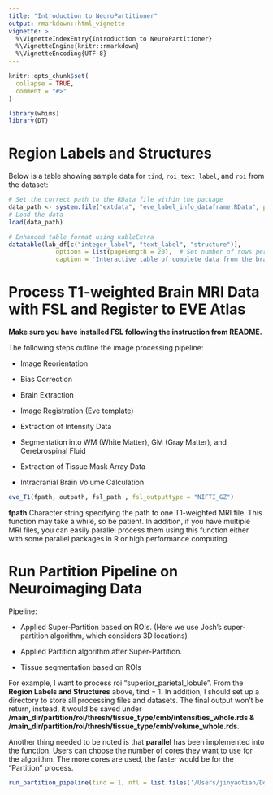 ```yaml
---
title: "Introduction to NeuroPartitioner"
output: rmarkdown::html_vignette
vignette: >
  %\VignetteIndexEntry{Introduction to NeuroPartitioner}
  %\VignetteEngine{knitr::rmarkdown}
  %\VignetteEncoding{UTF-8}
---
```


```r
knitr::opts_chunk$set(
  collapse = TRUE,
  comment = "#>"
)
```

```r
library(whims)
library(DT)
```

# Region Labels and Structures

Below is a table showing sample data for `tind`, `roi_text_label`, and `roi` from the dataset:

```r
# Set the correct path to the RData file within the package
data_path <- system.file("extdata", "eve_label_info_dataframe.RData", package = "whims")
# Load the data
load(data_path)

# Enhanced table format using kableExtra
datatable(lab_df[c("integer_label", "text_label", "structure")], 
             options = list(pageLength = 20),  # Set number of rows per page
             caption = 'Interactive table of complete data from the brain regions dataset.')
```

# Process T1-weighted Brain MRI Data with FSL and Register to EVE Atlas

**Make sure you have installed FSL following the instruction from README.**

The following steps outline the image processing pipeline:

- Image Reorientation

- Bias Correction

- Brain Extraction

- Image Registration (Eve template)

- Extraction of Intensity Data

- Segmentation into WM (White Matter), GM (Gray Matter), and Cerebrospinal Fluid

- Extraction of Tissue Mask Array Data

- Intracranial Brain Volume Calculation

```r
eve_T1(fpath, outpath, fsl_path , fsl_outputtype = "NIFTI_GZ")
```

**fpath** Character string specifying the path to one T1-weighted MRI file. This function may take a while, so be patient. In addition, if you have multiple MRI files, you can easily parallel process them using this function either with some parallel packages in R or high performance computing. 

# Run Partition Pipeline on Neuroimaging Data

Pipeline:

-	Applied Super-Partition based on ROIs. (Here we use Josh’s super-partition algorithm, which considers 3D locations)

-	Applied Partition algorithm after Super-Partition.

-	Tissue segmentation based on ROIs

For example, I want to process roi "superior_parietal_lobule". From the **Region Labels and Structures** above, tind = 1. In addition, I should set up a directory to store all processing files and datasets. The final output won't be return, instead, it would be saved under **/main_dir/partition/roi/thresh/tissue_type/cmb/intensities_whole.rds & /main_dir/partition/roi/thresh/tissue_type/cmb/volume_whole.rds**.

Another thing needed to be noted is that **parallel** has been implemented into the function. Users can choose the number of cores they want to use for the algorithm. The more cores are used, the faster would be for the "Partition" process.  

```r
run_partition_pipeline(tind = 1, nfl = list.files('/Users/jinyaotian/Downloads/pipeline_test/eve_t1', full.names = TRUE), main_dir = "/Users/jinyaotian/Downloads/pipeline_test", tissue_type = 2,ICC_thresh_vec = c(0.8, 0.9), num_cores = 4, suppar_thresh_vec = seq(0.7, 1, 0.01),B = 2000, outp_volume = TRUE)
```


